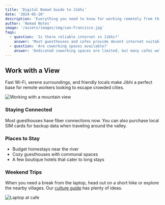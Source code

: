 ```yaml
---
title: 'Digital Nomad Guide to Jibhi'
date: '2024-05-20'
description: 'Everything you need to know for working remotely from this paradise'
author: 'Nomad Notes'
image: '/assets/images/img/san-Francisco.jpg'
faqs:
  - question: 'Is there reliable internet in Jibhi?'
    answer: 'Most guesthouses and cafes provide decent internet suitable for remote work.'
  - question: 'Are coworking spaces available?'
    answer: 'Dedicated coworking spaces are limited, but many cafes welcome laptops.'
---
```


## Work with a View

Fast Wi-Fi, serene surroundings, and friendly locals make Jibhi a perfect base for remote workers looking to escape crowded cities.

<img src="/assets/images/img/dubai-2.jpg" alt="Working with a mountain view" className="rounded-lg my-4" />

### Staying Connected

Most guesthouses have fiber connections now. You can also purchase local SIM cards for backup data when traveling around the valley.

### Places to Stay

- Budget homestays near the river
- Cozy guesthouses with communal spaces
- A few boutique hotels that cater to long stays

### Weekend Trips

When you need a break from the laptop, head out on a short hike or explore the nearby villages. Our [culture guide](/blog/exploring-jibhi-culture) has plenty of ideas.

![Laptop at cafe](/assets/images/img/dubai.jpg)
